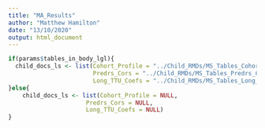 ```yaml
---
title: "MA_Results"
author: "Matthew Hamilton"
date: "13/10/2020"
output: html_document
---
```


```r
if(params$tables_in_body_lgl){
  child_docs_ls <- list(Cohort_Profile = "../Child_RMDs/MS_Tables_Cohort_Profile.RMD",
                        Predrs_Cors = "../Child_RMDs/MS_Tables_Predrs_Cors.RMD",
                        Long_TTU_Coefs = "../Child_RMDs/MS_Tables_Long_TTU_Coefs.RMD")
}else{
    child_docs_ls <- list(Cohort_Profile = NULL,
                      Predrs_Cors = NULL,
                      Long_TTU_Coefs = NULL)
}
```
